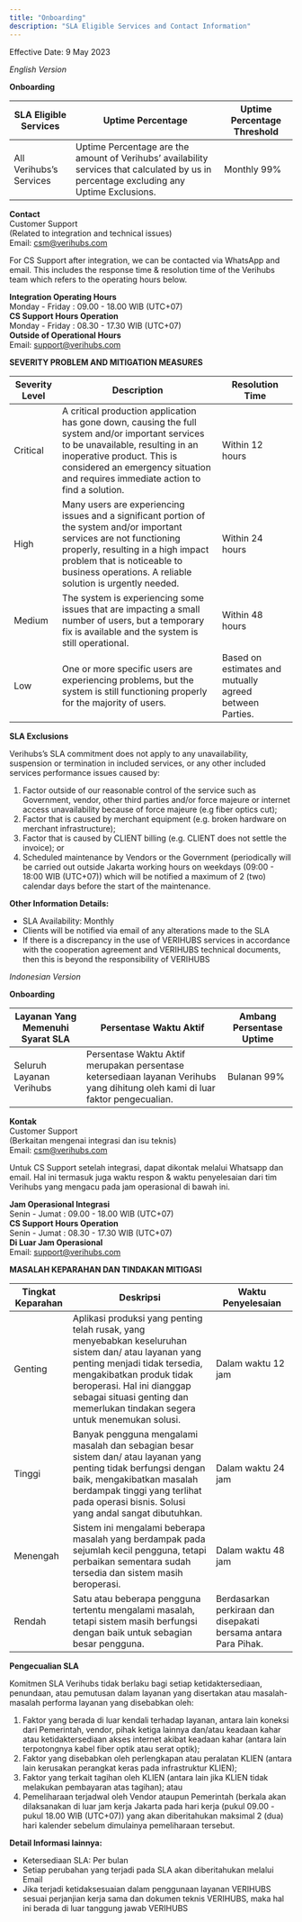 ```yaml
---
title: "Onboarding"
description: "SLA Eligible Services and Contact Information"
---
```

Effective Date: 9 May 2023

_English Version_

**Onboarding**

| SLA Eligible Services | Uptime Percentage | Uptime Percentage Threshold |
| --- | --- | --- |
| All Verihubs’s Services | Uptime Percentage are the amount of Verihubs’ availability services that calculated by us in percentage excluding any Uptime Exclusions. | Monthly 99% |

**Contact**  
Customer Support  
(Related to integration and technical issues)  
Email: [csm@verihubs.com](mailto:csm@verihubs.com)

For CS Support after integration, we can be contacted via WhatsApp and email. This includes the response time & resolution time of the Verihubs team which refers to the operating hours below.

**Integration Operating Hours**  
Monday - Friday : 09.00 - 18.00 WIB (UTC+07)  
**CS Support Hours Operation**  
Monday - Friday : 08.30 - 17.30 WIB (UTC+07)  
**Outside of Operational Hours**  
Email: [support@verihubs.com](mailto:support@verihubs.com)

**SEVERITY PROBLEM AND MITIGATION MEASURES**

| Severity Level | Description | Resolution Time |
| --- | --- | --- |
| Critical | A critical production application has gone down, causing the full system and/or important services to be unavailable, resulting in an inoperative product. This is considered an emergency situation and requires immediate action to find a solution. | Within 12 hours |
| High | Many users are experiencing issues and a significant portion of the system and/or important services are not functioning properly, resulting in a high impact problem that is noticeable to business operations. A reliable solution is urgently needed. | Within 24 hours |
| Medium | The system is experiencing some issues that are impacting a small number of users, but a temporary fix is available and the system is still operational. | Within 48 hours |
| Low | One or more specific users are experiencing problems, but the system is still functioning properly for the majority of users. | Based on estimates  and mutually agreed  between Parties. |

**SLA Exclusions**

Verihubs’s SLA commitment does not apply to any unavailability, suspension or termination in included services, or any other included services performance issues caused by:

1.  Factor outside of our reasonable control of the service such as Government, vendor, other third parties and/or force majeure or internet access unavailability because of force majeure (e.g fiber optics cut);
2.  Factor that is caused by merchant equipment (e.g. broken hardware on merchant infrastructure);
3.  Factor that is caused by CLIENT billing (e.g. CLIENT does not settle the invoice); or
4.  Scheduled maintenance by Vendors or the Government (periodically will be carried out outside Jakarta working hours on weekdays (09:00 - 18:00 WIB (UTC+07)) which will be notified a maximum of 2 (two) calendar days before the start of the maintenance.

**Other Information Details:**

*   SLA Availability: Monthly
*   Clients will be notified via email of any alterations made to the SLA
*   If there is a discrepancy in the use of VERIHUBS services in accordance with the cooperation agreement and VERIHUBS technical documents, then this is beyond the responsibility of VERIHUBS

_Indonesian Version_

**Onboarding**

| Layanan Yang Memenuhi Syarat SLA | Persentase Waktu Aktif | Ambang Persentase Uptime |
| --- | --- | --- |
| Seluruh Layanan Verihubs | Persentase Waktu Aktif merupakan persentase ketersediaan layanan Verihubs yang dihitung oleh kami di luar faktor pengecualian. | Bulanan 99% |

**Kontak**  
Customer Support  
(Berkaitan mengenai integrasi dan isu teknis)  
Email: [csm@verihubs.com](mailto:csm@verihubs.com)

Untuk CS Support setelah integrasi, dapat dikontak melalui Whatsapp dan email. Hal ini termasuk juga waktu respon & waktu penyelesaian dari tim Verihubs yang mengacu pada jam operasional di bawah ini.

**Jam Operasional Integrasi**  
Senin - Jumat : 09.00 - 18.00 WIB (UTC+07)  
**CS Support Hours Operation**  
Senin - Jumat : 08.30 - 17.30 WIB (UTC+07)  
**Di Luar Jam Operasional**  
Email: [support@verihubs.com](mailto:support@verihubs.com)

**MASALAH KEPARAHAN DAN TINDAKAN MITIGASI**

| Tingkat Keparahan | Deskripsi | Waktu Penyelesaian |
| --- | --- | --- |
| Genting | Aplikasi produksi yang penting telah rusak, yang menyebabkan keseluruhan sistem dan/ atau layanan yang penting menjadi tidak tersedia, mengakibatkan produk tidak beroperasi. Hal ini dianggap sebagai situasi genting dan memerlukan tindakan segera untuk menemukan solusi. | Dalam waktu 12 jam |
| Tinggi | Banyak pengguna mengalami masalah dan sebagian besar sistem dan/ atau layanan yang penting tidak berfungsi dengan baik, mengakibatkan masalah berdampak tinggi yang terlihat pada operasi bisnis. Solusi yang andal sangat dibutuhkan. | Dalam waktu 24 jam |
| Menengah | Sistem ini mengalami beberapa masalah yang berdampak pada sejumlah kecil pengguna, tetapi perbaikan sementara sudah tersedia dan sistem masih beroperasi. | Dalam waktu 48 jam |
| Rendah | Satu atau beberapa pengguna tertentu mengalami masalah, tetapi sistem masih berfungsi dengan baik untuk sebagian besar pengguna. | Berdasarkan perkiraan dan disepakati bersama antara Para Pihak. |

**Pengecualian SLA**

Komitmen SLA Verihubs tidak berlaku bagi setiap ketidaktersediaan, penundaan, atau pemutusan dalam layanan yang disertakan atau masalah-masalah performa layanan yang disebabkan oleh:

1.  Faktor yang berada di luar kendali terhadap layanan, antara lain koneksi dari Pemerintah, vendor, pihak ketiga lainnya dan/atau keadaan kahar atau ketidaktersediaan akses internet akibat keadaan kahar (antara lain terpotongnya kabel fiber optik atau serat optik);
2.  Faktor yang disebabkan oleh perlengkapan atau peralatan KLIEN (antara lain kerusakan perangkat keras pada infrastruktur KLIEN);
3.  Faktor yang terkait tagihan oleh KLIEN (antara lain jika KLIEN tidak melakukan pembayaran atas tagihan); atau
4.  Pemeliharaan terjadwal oleh Vendor ataupun Pemerintah (berkala akan dilaksanakan di luar jam kerja Jakarta pada hari kerja (pukul 09.00 - pukul 18.00 WIB (UTC+07)) yang akan diberitahukan maksimal 2 (dua) hari kalender sebelum dimulainya pemeliharaan tersebut.

**Detail Informasi lainnya:**

*   Ketersediaan SLA: Per bulan
*   Setiap perubahan yang terjadi pada SLA akan diberitahukan melalui Email
*   Jika terjadi ketidaksesuaian dalam penggunaan layanan VERIHUBS sesuai perjanjian kerja sama dan dokumen teknis VERIHUBS, maka hal ini berada di luar tanggung jawab VERIHUBS